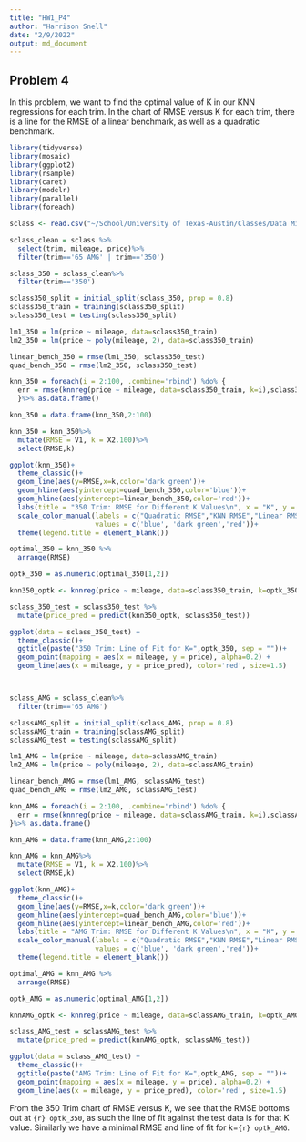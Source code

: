 ```yaml
---
title: "HW1_P4"
author: "Harrison Snell"
date: "2/9/2022"
output: md_document
---
```


## Problem 4

In this problem, we want to find the optimal value of K in our KNN regressions for each trim. In the chart of RMSE versus K for each trim, there is a line for the RMSE of a linear benchmark, as well as a quadratic benchmark.

```r
library(tidyverse)
library(mosaic)
library(ggplot2)
library(rsample)
library(caret)
library(modelr)
library(parallel)
library(foreach)

sclass <- read.csv("~/School/University of Texas-Austin/Classes/Data Mining/Data/sclass.csv")

```


```r

sclass_clean = sclass %>%
  select(trim, mileage, price)%>%
  filter(trim=='65 AMG' | trim=='350')

sclass_350 = sclass_clean%>%
  filter(trim=='350')

sclass350_split = initial_split(sclass_350, prop = 0.8)
sclass350_train = training(sclass350_split)
sclass350_test = testing(sclass350_split)

lm1_350 = lm(price ~ mileage, data=sclass350_train)
lm2_350 = lm(price ~ poly(mileage, 2), data=sclass350_train)

linear_bench_350 = rmse(lm1_350, sclass350_test)
quad_bench_350 = rmse(lm2_350, sclass350_test)

knn_350 = foreach(i = 2:100, .combine='rbind') %do% {
  err = rmse(knnreg(price ~ mileage, data=sclass350_train, k=i),sclass350_test)
  }%>% as.data.frame()

knn_350 = data.frame(knn_350,2:100)

knn_350 = knn_350%>%
  mutate(RMSE = V1, k = X2.100)%>%
  select(RMSE,k)

ggplot(knn_350)+
  theme_classic()+
  geom_line(aes(y=RMSE,x=k,color='dark green'))+
  geom_hline(aes(yintercept=quad_bench_350,color='blue'))+
  geom_hline(aes(yintercept=linear_bench_350,color='red'))+
  labs(title = "350 Trim: RMSE for Different K Values\n", x = "K", y = "RMSE") +
  scale_color_manual(labels = c("Quadratic RMSE","KNN RMSE","Linear RMSE"),
                     values = c('blue', 'dark green','red'))+
  theme(legend.title = element_blank())

optimal_350 = knn_350 %>%
  arrange(RMSE)

optk_350 = as.numeric(optimal_350[1,2])

knn350_optk <- knnreg(price ~ mileage, data=sclass350_train, k=optk_350)

sclass_350_test = sclass350_test %>%
  mutate(price_pred = predict(knn350_optk, sclass350_test))

ggplot(data = sclass_350_test) +
  theme_classic()+
  ggtitle(paste("350 Trim: Line of Fit for K=",optk_350, sep = ""))+
  geom_point(mapping = aes(x = mileage, y = price), alpha=0.2) + 
  geom_line(aes(x = mileage, y = price_pred), color='red', size=1.5)



sclass_AMG = sclass_clean%>%
  filter(trim=='65 AMG')

sclassAMG_split = initial_split(sclass_AMG, prop = 0.8)
sclassAMG_train = training(sclassAMG_split)
sclassAMG_test = testing(sclassAMG_split)

lm1_AMG = lm(price ~ mileage, data=sclassAMG_train)
lm2_AMG = lm(price ~ poly(mileage, 2), data=sclassAMG_train)

linear_bench_AMG = rmse(lm1_AMG, sclassAMG_test)
quad_bench_AMG = rmse(lm2_AMG, sclassAMG_test)

knn_AMG = foreach(i = 2:100, .combine='rbind') %do% {
  err = rmse(knnreg(price ~ mileage, data=sclassAMG_train, k=i),sclassAMG_test)
}%>% as.data.frame()

knn_AMG = data.frame(knn_AMG,2:100)

knn_AMG = knn_AMG%>%
  mutate(RMSE = V1, k = X2.100)%>%
  select(RMSE,k)

ggplot(knn_AMG)+
  theme_classic()+
  geom_line(aes(y=RMSE,x=k,color='dark green'))+
  geom_hline(aes(yintercept=quad_bench_AMG,color='blue'))+
  geom_hline(aes(yintercept=linear_bench_AMG,color='red'))+
  labs(title = "AMG Trim: RMSE for Different K Values\n", x = "K", y = "RMSE") +
  scale_color_manual(labels = c("Quadratic RMSE","KNN RMSE","Linear RMSE"),
                     values = c('blue', 'dark green','red'))+
  theme(legend.title = element_blank())

optimal_AMG = knn_AMG %>%
  arrange(RMSE)

optk_AMG = as.numeric(optimal_AMG[1,2])

knnAMG_optk <- knnreg(price ~ mileage, data=sclassAMG_train, k=optk_AMG)

sclass_AMG_test = sclassAMG_test %>%
  mutate(price_pred = predict(knnAMG_optk, sclassAMG_test))

ggplot(data = sclass_AMG_test) +
  theme_classic()+
  ggtitle(paste("AMG Trim: Line of Fit for K=",optk_AMG, sep = ""))+
  geom_point(mapping = aes(x = mileage, y = price), alpha=0.2) + 
  geom_line(aes(x = mileage, y = price_pred), color='red', size=1.5)


```
From the 350 Trim chart of RMSE versus K, we see that the RMSE bottoms out at ```{r} optk_350```, as such the line of fit against the test data is for that K value. Similarly we have a minimal RMSE and line of fit for k=```{r} optk_AMG```.

